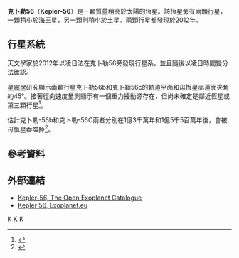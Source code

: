 {{noteTA
|G1=Astronomy
|G2=單位
|1=zh-cn:空间望远镜; zh-tw:太空望遠鏡; zh-hk:太空望遠鏡;
|2=zh-cn:开普勒; zh-tw:克卜勒; zh-hk:開普勒
}}
{{Starbox begin
| name= [http://exoplanet.eu/catalog/kepler-56_b/ Kepler-56]
}}
{{starbox image
|image = [[File:Kepler-56_System_Diagram.jpg|200px]]
|caption = 克卜勒56行星系略圖
|credit = NASA GSFC/Ames/D Huber 
}}
{{Starbox observe
| constell= [[天鵝座|天鵝座]]
| epoch= J2000
| ra= {{RA|19|35|02}}
| dec= {{DEC|+41|52|19}}
| appmag_v= 13
}}
{{Starbox character
| class= G0V
| b-v= 
}}
{{Starbox astrometry
| radial_v = 
| prop_mo_ra = 19:35:02
| prop_mo_dec = +41:52:19
| dist_ly = 
| dist_pc = 
}}
{{Starbox detail
| mass= 1.37
| radius= 3.14
| rotation = 
| rotational_velocity = 
| luminosity_bolometric = 
| temperature= 4931°
| gravity =
| metal_fe=
| age_gyr= 
}}
{{Starbox catalog
| names= Kepler-56
}}
{{Starbox reference
| Simbad = Kepler-56
| EPE = Kepler-56
}}
{{Starbox end}}

'''克卜勒56'''（'''Kepler-56'''）是一顆質量稍高於太陽的恆星。該恆星旁有兩顆行星，一顆稍小於[[海王星|海王星]]，另一顆則稍小於[[土星|土星]]。兩顆行星都發現於2012年。

==行星系統==
天文學家於2012年以凌日法在克卜勒56旁發現行星系，並且隨後以凌日時間變分法確認。

[[星震學|星震學]]研究顯示兩顆行星克卜勒56b和克卜勒56c的軌道平面和母恆星赤道面夾角約45°。接著徑向速度量測顯示有一個重力擾動源存在，但尚未確定是鄰近恆星或第三顆行星<ref>{{Cite web |url=http://arxiv.org/abs/1310.4503 |title=Stellar Spin-Orbit Misalignment in a Multiplanet System |accessdate=2013-10-22 |archive-date=2017-01-18 |archive-url=https://web.archive.org/web/20170118211037/https://arxiv.org/abs/1310.4503 |dead-url=no }}</ref>。

估計克卜勒-56b和克卜勒-56C兩者分別在1億3千萬年和1億5千5百萬年後，會被母恆星吞噬掉<ref>{{cite web |title=Chow Down! Star Will Devour 2 Alien Planets |url=http://www.space.com/26177-star-eats-alien-planets-kepler56-aas224.html |date=10 June 2014 |work=Space.com |accessdate=11 June 2014 |archive-date=2014-08-14 |archive-url=https://web.archive.org/web/20140814073904/http://www.space.com/26177-star-eats-alien-planets-kepler56-aas224.html |dead-url=no }}</ref>。

{{OrbitboxPlanet begin
| name = Kepler-56
| table_ref=
}}
{{OrbitboxPlanet
| exoplanet = b
| mass = 0.07
| period = 10.5034294
| semimajor = 0.1028
| eccentricity = 
| inclination = 79.640
| radius_earth = 3.606495320
}}
{{OrbitboxPlanet
| exoplanet = c
| mass = 0.569
| period = 21.4050484
| semimajor =  	0.1652
| eccentricity = 
| inclination = 81.930
| radius_earth = 7.844702558}}
{{OrbitboxPlanet hypothetical
| exoplanet = d
| mass = 3.3
| period = 
| semimajor = 2
| eccentricity = 0.4
| inclination = ~55
| radius_earth = 
}}
{{Orbitbox end}}

==參考資料==
{{Reflist}}

==外部連結==
*[https://web.archive.org/web/20131019123559/http://www.openexoplanetcatalogue.com/system.html?id=Kepler-56 Kepler-56, The Open Exoplanet Catalogue]
*[http://exoplanet.eu/catalog/kepler-56_b/ Kepler 56, Exoplanet.eu]{{Wayback|url=http://exoplanet.eu/catalog/kepler-56_b/ |date=20190727152857 }}

{{Stars of Cygnus}}

[[Category:天鵝座|K]]
[[Category:行星凌變星|K]]
[[Category:黃矮星|K]]